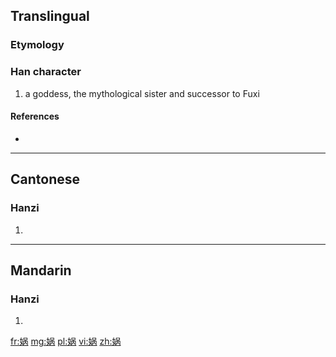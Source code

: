 {{also|媧}}
==Translingual==

===Etymology===
{{Han simp|媧|f=咼|t=呙}}

===Han character===
{{Han char|rn=38|rad=女|as=07|sn=10|four=|canj=女口人月 (VROB)|ids=⿰[[女]][[呙]]}}

# a goddess, the mythological sister and successor to Fuxi

====References====
* {{Han ref|kx=0263.251|hdz=21052.020|uh=5A32|ud=23090}}

----

==Cantonese==

===Hanzi===
{{yue-hanzi|jyut=|y=wo1|tra=媧}}

# {{defn|lang=yue|sort=女07}}

----

==Mandarin==

===Hanzi===
{{cmn-hanzi|tra=媧|pin=[[wā]] ([[wa1]])|wg=wa<sup>1</sup>}}

# {{defn|lang=cmn|sort=女07}}

[[fr:娲]]
[[mg:娲]]
[[pl:娲]]
[[vi:娲]]
[[zh:娲]]